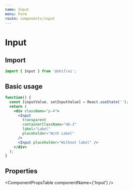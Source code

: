 ```yaml
---
name: Input
menu: Form
route: components/input
---
```



# Input

## Import

```javascript
import { Input } from '@ohif/ui';
```

## Basic usage

```jsx live
function() {
  const [inputValue, setInputValue] = React.useState('');
  return (
    <div className="p-4">
      <Input
        transparent
        containerClassName="mb-3"
        label="Label"
        placeholder="With Label"
      />
      <Input placeholder="Without label" />
    </div>
  );
}
```

## Properties

<ComponentPropsTable componentName={'Input'} />
